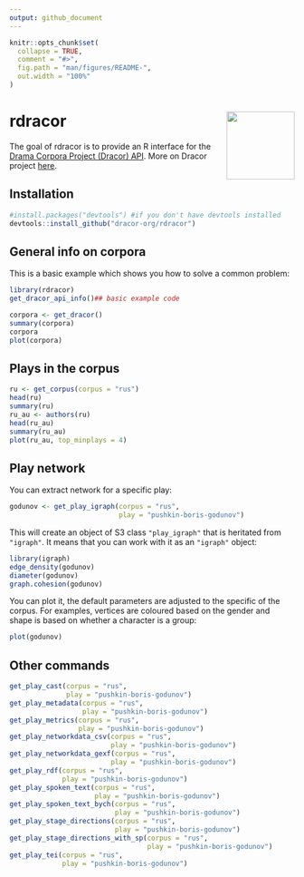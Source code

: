 ```yaml
---
output: github_document
---
```


<!-- README.md is generated from README.Rmd. Please edit that file -->

```r
knitr::opts_chunk$set(
  collapse = TRUE,
  comment = "#>",
  fig.path = "man/figures/README-",
  out.width = "100%"
)
```
# rdracor <img src="man/figures/logo.png" align="right" width="120" />

<!-- badges: start -->
<!-- badges: end -->

The goal of rdracor is to provide an R interface for the [Drama Corpora Project (Dracor) API]( https://dracor.org/documentation/api). More on Dracor project [here](https://dracor.org). 

## Installation


``` r
#install.packages("devtools") #if you don't have devtools installed
devtools::install_github("dracor-org/rdracor")
```

## General info on corpora

This is a basic example which shows you how to solve a common problem:

```r
library(rdracor)
get_dracor_api_info()## basic example code
```

```r
corpora <- get_dracor()
summary(corpora)
corpora
plot(corpora)
```

## Plays in the corpus

```r
ru <- get_corpus(corpus = "rus")
head(ru)
summary(ru)
ru_au <- authors(ru)
head(ru_au)
summary(ru_au)
plot(ru_au, top_minplays = 4)
```

## Play network

You can extract network for a specific play:
```r
godunov <- get_play_igraph(corpus = "rus", 
                           play = "pushkin-boris-godunov")
```

This will create an object of S3 class `"play_igraph"` that is heritated from `"igraph"`. It means that you can work with it as an `"igraph"` object:

```r
library(igraph)
edge_density(godunov)
diameter(godunov)
graph.cohesion(godunov)
```

You can plot it, the default parameters are adjusted to the specific of the corpus. For examples, vertices are coloured based on the gender and shape is based on whether a character is a group:

```r
plot(godunov)
```

## Other commands

```r
get_play_cast(corpus = "rus", 
              play = "pushkin-boris-godunov")
get_play_metadata(corpus = "rus", 
                  play = "pushkin-boris-godunov")
get_play_metrics(corpus = "rus", 
                 play = "pushkin-boris-godunov")
get_play_networkdata_csv(corpus = "rus", 
                         play = "pushkin-boris-godunov")
get_play_networkdata_gexf(corpus = "rus", 
                         play = "pushkin-boris-godunov")
get_play_rdf(corpus = "rus", 
             play = "pushkin-boris-godunov")
get_play_spoken_text(corpus = "rus", 
                     play = "pushkin-boris-godunov")
get_play_spoken_text_bych(corpus = "rus", 
                          play = "pushkin-boris-godunov")
get_play_stage_directions(corpus = "rus", 
                          play = "pushkin-boris-godunov")
get_play_stage_directions_with_sp(corpus = "rus", 
                                  play = "pushkin-boris-godunov")
get_play_tei(corpus = "rus", 
             play = "pushkin-boris-godunov")
```

